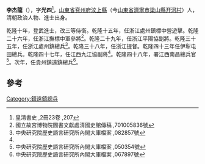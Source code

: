 '''李杰龍'''（{{bd|1717年||1788年}}），字'''光四'''<ref>皇清書史 ,2冊23卷 ,207</ref>，[[山東省|山東省]][[兗州府|兗州府]][[汶上縣|汶上縣]]（今[[山東省|山東省]][[濟寧市|濟寧市]][[梁山縣开河村|梁山縣开河村]]）人，清朝政治人物、進士出身。

乾隆十年，登武進士，改三等侍衛。乾隆十五年，任浙江處州鎮標中營遊擊。乾隆二十六年，任浙江撫標中軍參將<ref name="#1">國立故宮博物院圖書文獻處清國史館傳稿 ,701005836號</ref>。乾隆二十九年，任浙江平陽協副將。乾隆三十五年，任浙江處州鎮總兵<ref>中央研究院歷史語言研究所內閣大庫檔案 ,082857號</ref>。乾隆三十八年，任浙江提督。乾隆四十三年任伊犁屯田總兵。乾隆四十七年，任江西九江協副將<ref name="#1"/>。乾隆四十八年，署江西南昌總兵官<ref>中央研究院歷史語言研究所內閣大庫檔案 ,050354號</ref>。次年，任貴州鎮遠鎮總兵<ref>中央研究院歷史語言研究所內閣大庫檔案 ,067897號</ref>。

==參考==
{{reflist}}

{{清朝人物小作品}}
{{乾隆十年乙丑科武殿試金榜}}

[[Category:鎮遠鎮總兵|Category:鎮遠鎮總兵]]